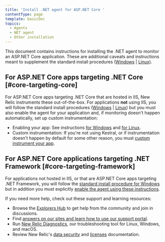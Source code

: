 ```yaml
---
title: 'Install .NET agent for ASP.NET Core '
contentType: page
template: basicDoc
topics:
  - Agents
  - NET agent
  - Other installation
---
```


This document contains instructions for installing the .NET agent to monitor an ASP.NET Core application. These are additional caveats and instructions meant to supplement the standard install procedures ([Windows](/docs/agents/net-agent/installation/install-net-agent-windows) \| [Linux](/docs/agents/net-agent/installation/install-net-agent-linux)).

## For ASP.NET Core apps targeting .NET Core [#core-targeting-core]

For ASP.NET Core apps targeting .NET Core that are hosted in IIS, New Relic instruments these out-of-the-box. For applications **not** using IIS, you will follow the standard install procedures ([Windows](/docs/agents/net-agent/other-installation/install-net-agent-aspnet-core-targeting-net-framework-windows) \| [Linux](/docs/agents/net-agent/installation/install-net-agent-linux)) but you must also enable the agent for your application and, if monitoring doesn't happen automatically, set up custom instrumentation:

* Enabling your app: See instructions [for Windows](/docs/agents/net-agent/installation/install-net-agent-windows#enabling-the-agent) and [for Linux](/docs/agents/net-agent/installation/install-net-agent-linux#enable-agent).
* Custom instrumentation: If you're not using Kestral, or if instrumentation doesn't happen by default for some other reason, you must [custom instrument your app](/docs/agents/net-agent/custom-instrumentation/introduction-net-custom-instrumentation).

## For ASP.NET Core applications targeting .NET Framework [#core-targeting-framework]

For applications not hosted in IIS, or that are ASP.NET Core apps targeting .NET Framework, you will follow the [standard install procedure for Windows](/docs/agents/net-agent/installation/install-net-agent-windows#msi) but in addition you must explicitly [enable the agent using these instructions](/docs/agents/net-agent/installation/install-net-agent-windows#enabling-the-agent).

If you need more help, check out these support and learning resources:

* Browse the [Explorers Hub](https://discuss.newrelic.com/) to get help from the community and join in discussions.
* Find [answers on our sites and learn how to use our support portal](/docs/using-new-relic/welcome-new-relic/get-started/find-help-use-support-portal).
* Run [New Relic Diagnostics](/docs/using-new-relic/cross-product-functions/troubleshooting/new-relic-diagnostics), our troubleshooting tool for Linux, Windows, and macOS.
* Review New Relic's [data security](/docs/security) and [licenses](/docs/licenses) documentation.
